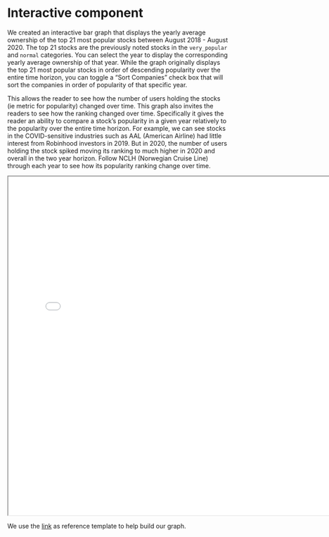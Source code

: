 # Interactive component

We created an interactive bar graph that displays the yearly average ownership of the top 21 most popular stocks between August 2018 - August 2020. The top 21 stocks are the previously noted stocks in the `very_popular` and `normal` categories.  You can select the year to display the corresponding yearly average ownership of that year. While the graph originally displays the top 21 most popular stocks in order of descending popularity over the entire time horizon, you can toggle a "Sort Companies" check box that will sort the companies in order of popularity of that specific year. 

This allows the reader to see how the number of users holding the stocks (ie metric for popularity) changed over time. This graph also invites the readers to see how the ranking changed over time. Specifically it gives the reader an ability to compare a stock's popularity in a given year relatively to the popularity over the entire time horizon. For example, we can see stocks in the COVID-sensitive industries such as AAL (American Airline) had little interest from Robinhood investors in 2019. But in 2020, the number of users holding the stock spiked moving its ranking to much higher in 2020 and overall in the two year horizon. Follow NCLH (Norwegian Cruise Line) through each year to see how its popularity ranking change over time. 

<iframe src="data/interactive/interactive_pt2.html" width="770" height="770"></iframe>

We use the [link](https:// http://plnkr.co/edit/BMjxu8bzhu9WR9gtZwDS?p=preview&preview/data-download)  as reference template to help build our graph.

